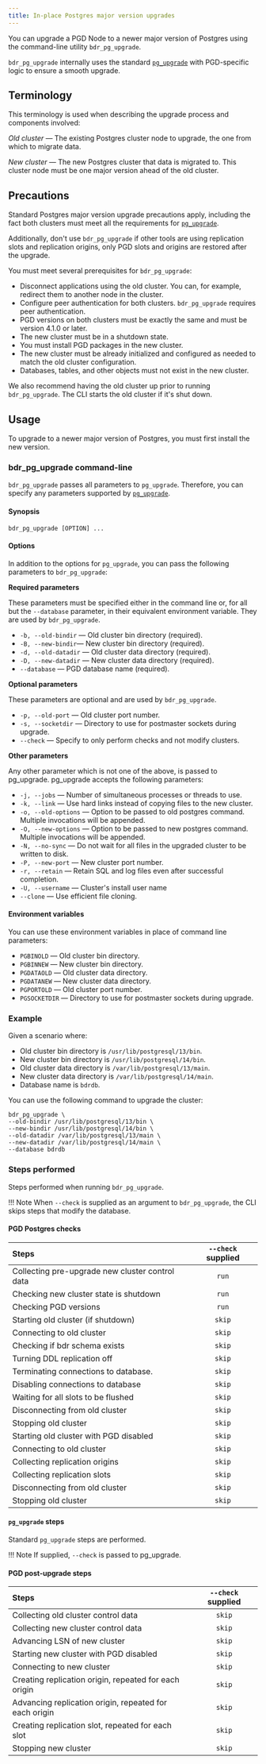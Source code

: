 ```yaml
---
title: In-place Postgres major version upgrades
---
```


You can upgrade a PGD Node to a newer major version of Postgres using the
command-line utility `bdr_pg_upgrade`.

`bdr_pg_upgrade` internally uses the standard [`pg_upgrade`](https://www.postgresql.org/docs/current/pgupgrade.html)
with PGD-specific logic to ensure a smooth upgrade.

## Terminology

This terminology is used when describing the upgrade process and components involved:

*Old cluster* &mdash; The existing Postgres cluster node to upgrade, the one from which to migrate data.

*New cluster* &mdash; The new Postgres cluster that data is migrated to. This cluster node must be one major version ahead of the old cluster.

## Precautions

Standard Postgres major version upgrade precautions apply, including the fact both clusters must meet
all the requirements for [`pg_upgrade`](https://www.postgresql.org/docs/current/pgupgrade.html#id-1.9.5.12.7.).

Additionally, don't use `bdr_pg_upgrade` if other tools are using
replication slots and replication origins, only PGD slots and origins are
restored after the upgrade.

You must meet several prerequisites for `bdr_pg_upgrade`:

-   Disconnect applications using the old cluster. You can, for example,
    redirect them to another node in the cluster.
-   Configure peer authentication for both clusters. `bdr_pg_upgrade`
    requires peer authentication.
-   PGD versions on both clusters must be exactly the same and must be version
    4.1.0 or later.
-   The new cluster must be in a shutdown state.
-   You must install PGD packages in the new cluster.
-   The new cluster must be already initialized and configured as needed to
    match the old cluster configuration.
-   Databases, tables, and other objects must not exist in the new cluster.

We also recommend having the old cluster up prior to running `bdr_pg_upgrade`.
The CLI starts the old cluster if it's shut down.

## Usage

To upgrade to a newer major version of Postgres, you must first install the new version.

### bdr_pg_upgrade command-line

`bdr_pg_upgrade` passes all parameters to `pg_upgrade`. Therefore, you can
specify any parameters supported by [`pg_upgrade`](https://www.postgresql.org/docs/current/pgupgrade.html#id-1.9.5.12.6). 

#### Synopsis

```shell
bdr_pg_upgrade [OPTION] ...
```

#### Options

In addition to the options for `pg_upgrade`, you can pass the following parameters
to `bdr_pg_upgrade`:

**Required parameters**

These parameters must be specified either in the command line or, for all but the `--database` parameter, in their equivalent environment variable. They are used by `bdr_pg_upgrade`.

-   `-b, --old-bindir` &mdash; Old cluster bin directory (required).
-   `-B, --new-bindir`&mdash; New cluster bin directory (required).
-   `-d, --old-datadir` &mdash; Old cluster data directory (required).
-   `-D, --new-datadir` &mdash; New cluster data directory (required).
-   `--database` &mdash; PGD database name (required).

**Optional parameters**

These parameters are optional and are used by `bdr_pg_upgrade`.

-   `-p, --old-port` &mdash; Old cluster port number.
-   `-s, --socketdir` &mdash; Directory to use for postmaster sockets during upgrade.
-   `--check` &mdash; Specify to only perform checks and not modify clusters.

**Other parameters**

Any other parameter which is not one of the above, is passed to pg_upgrade. pg_upgrade accepts the following parameters:

- `-j, --jobs` &mdash; Number of simultaneous processes or threads to use.
- `-k, --link` &mdash; Use hard links instead of copying files to the new cluster.
- `-o, --old-options` &mdash; Option to be passed to old postgres command. Multiple invocations will be appended.
- `-O, --new-options` &mdash; Option to be passed to new postgres command. Multiple invocations will be appended.
- `-N, --no-sync` &mdash; Do not wait for all files in the upgraded cluster to be written to disk.
- `-P, --new-port` &mdash; New cluster port number.
- `-r, --retain` &mdash; Retain SQL and log files even after successful completion.
- `-U, --username` &mdash; Cluster's install user name
- `--clone` &mdash; Use efficient file cloning.

#### Environment variables

You can use these environment variables in place of command line parameters:

-   `PGBINOLD` &mdash; Old cluster bin directory.
-   `PGBINNEW` &mdash; New cluster bin directory.
-   `PGDATAOLD` &mdash; Old cluster data directory.
-   `PGDATANEW` &mdash; New cluster data directory.
-   `PGPORTOLD` &mdash; Old cluster port number.
-   `PGSOCKETDIR` &mdash; Directory to use for postmaster sockets during upgrade.


### Example

Given a scenario where:

-   Old cluster bin directory is `/usr/lib/postgresql/13/bin`.
-   New cluster bin directory is `/usr/lib/postgresql/14/bin`.
-   Old cluster data directory is `/var/lib/postgresql/13/main`.
-   New cluster data directory is `/var/lib/postgresql/14/main`.
-   Database name is `bdrdb`.


You can use the following command to upgrade the cluster:

```
bdr_pg_upgrade \
--old-bindir /usr/lib/postgresql/13/bin \
--new-bindir /usr/lib/postgresql/14/bin \
--old-datadir /var/lib/postgresql/13/main \
--new-datadir /var/lib/postgresql/14/main \
--database bdrdb
```

### Steps performed

Steps performed when running `bdr_pg_upgrade`.

!!! Note
    When `--check` is supplied as an argument to `bdr_pg_upgrade`, the CLI
    skips steps that modify the database.

#### PGD Postgres checks


| Steps                                           | `--check` supplied |
| :-----------------------------------------------|:------------------:|
| Collecting pre-upgrade new cluster control data | `run`              |
| Checking new cluster state is shutdown          | `run`              |
| Checking PGD versions                           | `run`              |
| Starting old cluster (if shutdown)              | `skip`             |
| Connecting to old cluster                       | `skip`             |
| Checking if bdr schema exists                   | `skip`             |
| Turning DDL replication off                     | `skip`             |
| Terminating connections to database.            | `skip`             |
| Disabling connections to database               | `skip`             |
| Waiting for all slots to be flushed             | `skip`             |
| Disconnecting from old cluster                  | `skip`             |
| Stopping old cluster                            | `skip`             |
| Starting old cluster with PGD disabled          | `skip`             |
| Connecting to old cluster                       | `skip`             |
| Collecting replication origins                  | `skip`             |
| Collecting replication slots                    | `skip`             |
| Disconnecting from old cluster                  | `skip`             |
| Stopping old cluster                            | `skip`             |

#### `pg_upgrade` steps

Standard `pg_upgrade` steps are performed.

!!! Note
    If supplied, `--check` is passed to pg_upgrade.


#### PGD post-upgrade steps

| Steps                                           | `--check` supplied |
| :-----------------------------------------------|:------------------:|
| Collecting old cluster control data             | `skip`             |
| Collecting new cluster control data             | `skip`             |
| Advancing LSN of new cluster                    | `skip`             |
| Starting new cluster with PGD disabled          | `skip`             |
| Connecting to new cluster                       | `skip`             |
| Creating replication origin, repeated for each origin  | `skip`       |
| Advancing replication origin, repeated for each origin | `skip`       |
| Creating replication slot, repeated for each slot      | `skip`       |
| Stopping new cluster                            | `skip`             |
